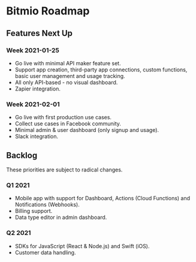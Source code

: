 
# Bitmio Roadmap

## Features Next Up

### Week 2021-01-25

- Go live with minimal API maker feature set.
- Support app creation, third-party app connections, custom functions, basic user management and usage tracking.
- All only API-based - no visual dashboard.
- Zapier integration.

### Week 2021-02-01

- Go live with first production use cases.
- Collect use cases in Facebook community.
- Minimal admin & user dashboard (only signup and usage).
- Slack integration.

## Backlog

These priorities are subject to radical changes.

### Q1 2021

- Mobile app with support for Dashboard, Actions (Cloud Functions) and Notifications (Webhooks).
- Billing support.
- Data type editor in admin dashboard.

### Q2 2021

- SDKs for JavaScript (React & Node.js) and Swift (iOS).
- Customer data handling.
